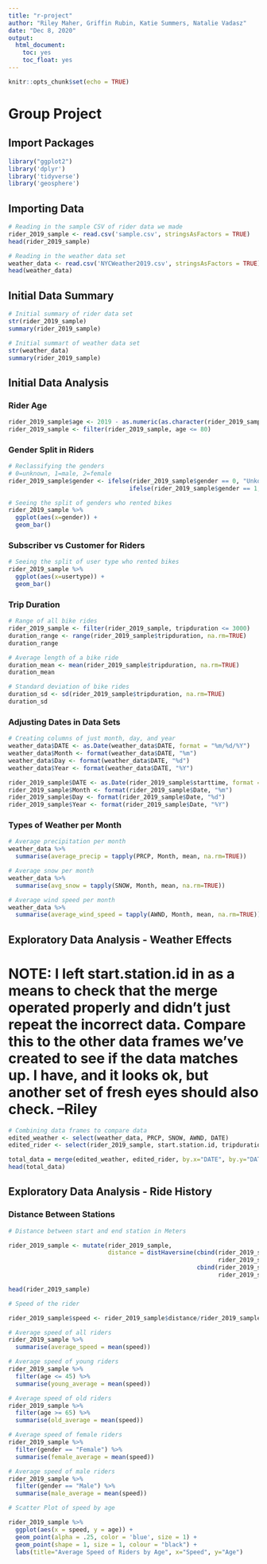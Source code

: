 ```yaml
---
title: "r-project"
author: "Riley Maher, Griffin Rubin, Katie Summers, Natalie Vadasz"
date: "Dec 8, 2020"
output: 
  html_document: 
    toc: yes
    toc_float: yes
---
```


```r
knitr::opts_chunk$set(echo = TRUE)
```

# Group Project

## Import Packages

```r
library("ggplot2")
library('dplyr')
library('tidyverse')
library('geosphere')
```

## Importing Data

```r
# Reading in the sample CSV of rider data we made
rider_2019_sample <- read.csv('sample.csv', stringsAsFactors = TRUE)
head(rider_2019_sample)

# Reading in the weather data set
weather_data <- read.csv('NYCWeather2019.csv', stringsAsFactors = TRUE)
head(weather_data)
```

## Initial Data Summary

```r
# Initial summary of rider data set
str(rider_2019_sample)
summary(rider_2019_sample)
```

```r
# Initial summart of weather data set
str(weather_data)
summary(rider_2019_sample)
```


## Initial Data Analysis

### Rider Age

```r
rider_2019_sample$age <- 2019 - as.numeric(as.character(rider_2019_sample$birth.year))
rider_2019_sample <- filter(rider_2019_sample, age <= 80)
```

### Gender Split in Riders

```r
# Reclassifying the genders
# 0=unknown, 1=male, 2=female
rider_2019_sample$gender <- ifelse(rider_2019_sample$gender == 0, "Unkown",
                                  ifelse(rider_2019_sample$gender == 1, "Male", "Female"))

# Seeing the split of genders who rented bikes
rider_2019_sample %>%
  ggplot(aes(x=gender)) +
  geom_bar()
```

### Subscriber vs Customer for Riders

```r
# Seeing the split of user type who rented bikes
rider_2019_sample %>%
  ggplot(aes(x=usertype)) +
  geom_bar()
```

### Trip Duration

```r
# Range of all bike rides
rider_2019_sample <- filter(rider_2019_sample, tripduration <= 3000)
duration_range <- range(rider_2019_sample$tripduration, na.rm=TRUE)
duration_range

# Average length of a bike ride
duration_mean <- mean(rider_2019_sample$tripduration, na.rm=TRUE)
duration_mean

# Standard deviation of bike rides
duration_sd <- sd(rider_2019_sample$tripduration, na.rm=TRUE)
duration_sd
```

### Adjusting Dates in Data Sets

```r
# Creating columns of just month, day, and year
weather_data$DATE <- as.Date(weather_data$DATE, format = "%m/%d/%Y")
weather_data$Month <- format(weather_data$DATE, "%m")
weather_data$Day <- format(weather_data$DATE, "%d")
weather_data$Year <- format(weather_data$DATE, "%Y")
```

```r
rider_2019_sample$DATE <- as.Date(rider_2019_sample$starttime, format = "%Y-%m-%d")
rider_2019_sample$Month <- format(rider_2019_sample$Date, "%m")
rider_2019_sample$Day <- format(rider_2019_sample$Date, "%d")
rider_2019_sample$Year <- format(rider_2019_sample$Date, "%Y")
```

### Types of Weather per Month

```r
# Average precipitation per month
weather_data %>% 
  summarise(average_precip = tapply(PRCP, Month, mean, na.rm=TRUE))
```

```r
# Average snow per month
weather_data %>% 
  summarise(avg_snow = tapply(SNOW, Month, mean, na.rm=TRUE))
```

```r
# Average wind speed per month
weather_data %>%
  summarise(average_wind_speed = tapply(AWND, Month, mean, na.rm=TRUE))
```

## Exploratory Data Analysis - Weather Effects

# NOTE: I left start.station.id in as a means to check that the merge operated properly and didn't just repeat the incorrect data. Compare this to the other data frames we've created to see if the data matches up. I have, and it looks ok, but another set of fresh eyes should also check. --Riley

```r
# Combining data frames to compare data
edited_weather <- select(weather_data, PRCP, SNOW, AWND, DATE)
edited_rider <- select(rider_2019_sample, start.station.id, tripduration, DATE)

total_data = merge(edited_weather, edited_rider, by.x="DATE", by.y="DATE", all.x=TRUE)
head(total_data)
```

## Exploratory Data Analysis - Ride History

### Distance Between Stations

```r
# Distance between start and end station in Meters

rider_2019_sample <- mutate(rider_2019_sample, 
                            distance = distHaversine(cbind(rider_2019_sample$start.station.longitude,
                                                           rider_2019_sample$start.station.latitude),
                                                     cbind(rider_2019_sample$end.station.longitude,
                                                           rider_2019_sample$end.station.latitude)))

head(rider_2019_sample)
```

```r
# Speed of the rider

rider_2019_sample$speed <- rider_2019_sample$distance/rider_2019_sample$tripduration

# Average speed of all riders
rider_2019_sample %>%
  summarise(average_speed = mean(speed))

# Average speed of young riders
rider_2019_sample %>%
  filter(age <= 45) %>%
  summarise(young_average = mean(speed))

# Average speed of old riders
rider_2019_sample %>%
  filter(age >= 65) %>%
  summarise(old_average = mean(speed))

# Average speed of female riders
rider_2019_sample %>%
  filter(gender == "Female") %>%
  summarise(female_average = mean(speed))

# Average speed of male riders
rider_2019_sample %>%
  filter(gender == "Male") %>%
  summarise(male_average = mean(speed))
```

```r
# Scatter Plot of speed by age

rider_2019_sample %>%
  ggplot(aes(x = speed, y = age)) +
  geom_point(alpha = .25, color = 'blue', size = 1) +
  geom_point(shape = 1, size = 1, colour = "black") +
  labs(title="Average Speed of Riders by Age", x="Speed", y="Age")
```

